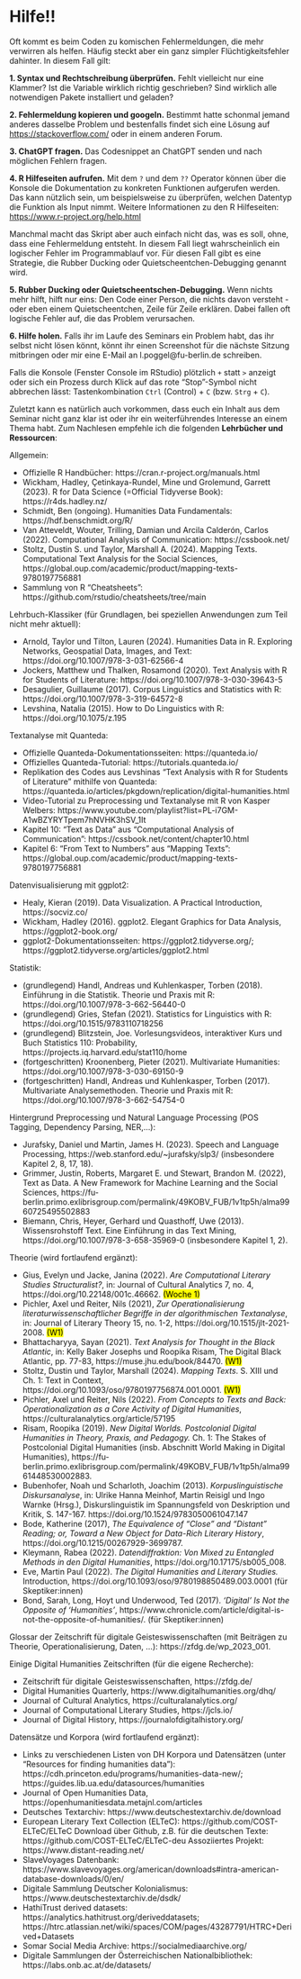 # Hilfe!! {-} 

Oft kommt es beim Coden zu komischen Fehlermeldungen, die mehr verwirren als helfen. Häufig steckt aber ein ganz simpler Flüchtigkeitsfehler dahinter. In diesem Fall gilt:

**1. Syntax und Rechtschreibung überprüfen.** Fehlt vielleicht nur eine Klammer? Ist die Variable wirklich richtig geschrieben? Sind wirklich alle notwendigen Pakete installiert und geladen?

**2. Fehlermeldung kopieren und googeln.** Bestimmt hatte schonmal jemand anderes dasselbe Problem und bestenfalls findet sich eine Lösung auf [https://stackoverflow.com/](https://stackoverflow.com/) oder in einem anderen Forum.

**3. ChatGPT fragen.** Das Codesnippet an ChatGPT senden und nach möglichen Fehlern fragen.

**4. R Hilfeseiten aufrufen.** Mit dem `?` und dem `??` Operator können über die Konsole die Dokumentation zu konkreten Funktionen aufgerufen werden. Das kann nützlich sein, um beispielsweise zu überprüfen, welchen Datentyp die Funktion als Input nimmt. Weitere Informationen zu den R Hilfeseiten: [https://www.r-project.org/help.html](https://www.r-project.org/help.html) 

Manchmal macht das Skript aber auch einfach nicht das, was es soll, ohne, dass eine Fehlermeldung entsteht. In diesem Fall liegt wahrscheinlich ein logischer Fehler im Programmablauf vor. Für diesen Fall gibt es eine Strategie, die Rubber Ducking oder Quietscheentchen-Debugging genannt wird.

**5. Rubber Ducking oder Quietscheentschen-Debugging.** Wenn nichts mehr hilft, hilft nur eins: Den Code einer Person, die nichts davon versteht - oder eben einem Quietscheentchen, Zeile für Zeile erklären. Dabei fallen oft logische Fehler auf, die das Problem verursachen.

**6. Hilfe holen.** Falls ihr im Laufe des Seminars ein Problem habt, das ihr selbst nicht lösen könnt, könnt ihr einen Screenshot für die nächste Sitzung mitbringen oder mir eine E-Mail an l.poggel@fu-berlin.de schreiben.

Falls die Konsole (Fenster Console im RStudio) plötzlich `+` statt `>` anzeigt oder sich ein Prozess durch Klick auf das rote "Stop"-Symbol nicht abbrechen lässt: Tastenkombination `Ctrl` (Control) + `C` (bzw. `Strg` + `C`).

Zuletzt kann es natürlich auch vorkommen, dass euch ein Inhalt aus dem Seminar nicht ganz klar ist oder ihr ein weiterführendes Interesse an einem Thema habt. Zum Nachlesen empfehle ich die folgenden **Lehrbücher und Ressourcen**:

Allgemein:

* Offizielle R Handbücher: https://cran.r-project.org/manuals.html
* Wickham, Hadley, Çetinkaya-Rundel, Mine und Grolemund, Garrett (2023). R for Data Science (=Official Tidyverse Book): https://r4ds.hadley.nz/
* Schmidt, Ben (ongoing). Humanities Data Fundamentals: https://hdf.benschmidt.org/R/
* Van Atteveldt, Wouter, Trilling, Damian und Arcila Calderón, Carlos (2022). Computational Analysis of Communication: https://cssbook.net/
* Stoltz, Dustin S. und Taylor, Marshall A. (2024). Mapping Texts. Computational Text Analysis for the Social Sciences, https://global.oup.com/academic/product/mapping-texts-9780197756881
* Sammlung von R "Cheatsheets": https://github.com/rstudio/cheatsheets/tree/main


Lehrbuch-Klassiker (für Grundlagen, bei speziellen Anwendungen zum Teil nicht mehr aktuell): 

* Arnold, Taylor und Tilton, Lauren (2024). Humanities Data in R. Exploring Networks, Geospatial Data, Images, and Text:  https://doi.org/10.1007/978-3-031-62566-4
* Jockers, Matthew und Thalken, Rosamond (2020). Text Analysis with R for Students of Literature: https://doi.org/10.1007/978-3-030-39643-5
* Desagulier, Guillaume (2017). Corpus Linguistics and Statistics with R: https://doi.org/10.1007/978-3-319-64572-8
* Levshina, Natalia (2015). How to Do Linguistics with R: https://doi.org/10.1075/z.195

Textanalyse mit Quanteda: 

* Offizielle Quanteda-Dokumentationsseiten: https://quanteda.io/
* Offizielles Quanteda-Tutorial:  https://tutorials.quanteda.io/
* Replikation des Codes aus Levshinas "Text Analysis with R for Students of Literature" mithilfe von Quanteda: https://quanteda.io/articles/pkgdown/replication/digital-humanities.html 
* Video-Tutorial zu Preprocessing und Textanalyse mit R von Kasper Welbers: https://www.youtube.com/playlist?list=PL-i7GM-A1wBZYRYTpem7hNVHK3hSV_1It 
* Kapitel 10: "Text as Data" aus "Computational Analysis of Communication":  https://cssbook.net/content/chapter10.html
* Kapitel 6: "From Text to Numbers" aus "Mapping Texts": https://global.oup.com/academic/product/mapping-texts-9780197756881

Datenvisualisierung mit ggplot2:

* Healy, Kieran (2019). Data Visualization. A Practical Introduction, https://socviz.co/
* Wickham, Hadley (2016). ggplot2. Elegant Graphics for Data Analysis, https://ggplot2-book.org/
* ggplot2-Dokumentationsseiten: https://ggplot2.tidyverse.org/;  https://ggplot2.tidyverse.org/articles/ggplot2.html

Statistik: 

* (grundlegend) Handl, Andreas und Kuhlenkasper, Torben (2018). Einführung in die Statistik. Theorie und Praxis mit R: https://doi.org/10.1007/978-3-662-56440-0
* (grundlegend) Gries, Stefan (2021). Statistics for Linguistics with R: https://doi.org/10.1515/9783110718256
* (grundlegend) Blitzstein, Joe. Vorlesungsvideos, interaktiver Kurs und Buch Statistics 110: Probability, https://projects.iq.harvard.edu/stat110/home
* (fortgeschritten) Kroonenberg, Pieter (2021). Multivariate Humanities: https://doi.org/10.1007/978-3-030-69150-9
* (fortgeschritten) Handl, Andreas und Kuhlenkasper, Torben (2017). Multivariate Analysemethoden. Theorie und Praxis mit R: https://doi.org/10.1007/978-3-662-54754-0

Hintergrund Preprocessing und Natural Language Processing (POS Tagging, Dependency Parsing, NER,...): 

* Jurafsky, Daniel und Martin, James H. (2023). Speech and Language Processing, https://web.stanford.edu/~jurafsky/slp3/ (insbesondere Kapitel 2, 8, 17, 18).
* Grimmer, Justin, Roberts, Margaret E. und Stewart, Brandon M. (2022), Text as Data. A New Framework for Machine Learning and the Social Sciences,  https://fu-berlin.primo.exlibrisgroup.com/permalink/49KOBV_FUB/1v1tp5h/alma9960725495502883 
* Biemann, Chris, Heyer, Gerhard und Quasthoff, Uwe (2013). Wissensrohstoff Text. Eine Einführung in das Text Mining, https://doi.org/10.1007/978-3-658-35969-0 (insbesondere Kapitel 1, 2).

Theorie (wird fortlaufend ergänzt):

* Gius, Evelyn und Jacke, Janina (2022). *Are Computational Literary Studies Structuralist?*, in: Journal of Cultural Analytics 7, no. 4, https://doi.org/10.22148/001c.46662. <mark>(Woche 1)</mark>
* Pichler, Axel und Reiter, Nils (2021), *Zur Operationalisierung literaturwissenschaftlicher Begriffe in der algorithmischen Textanalyse*, in: Journal of Literary Theory 15, no. 1-2,  https://doi.org/10.1515/jlt-2021-2008. <mark>(W1)</mark>
* Bhattacharyya, Sayan (2021). *Text Analysis for Thought in the Black Atlantic*, in: Kelly Baker Josephs und Roopika Risam, The Digital Black Atlantic, pp. 77-83, https://muse.jhu.edu/book/84470. <mark>(W1)</mark>
* Stoltz, Dustin und Taylor, Marshall (2024). *Mapping Texts*. S. XIII und Ch. 1: Text in Context, https://doi.org/10.1093/oso/9780197756874.001.0001. <mark>(W1)</mark>
* Pichler, Axel und Reiter, Nils (2022). *From Concepts to Texts and Back: Operationalization as a Core Activity of Digital Humanities*, https://culturalanalytics.org/article/57195
* Risam, Roopika (2019). *New Digital Worlds. Postcolonial Digital Humanities in Theory, Praxis, and Pedagogy.* Ch. 1: The Stakes of Postcolonial Digital Humanities (insb. Abschnitt World Making in Digital Humanities), https://fu-berlin.primo.exlibrisgroup.com/permalink/49KOBV_FUB/1v1tp5h/alma9961448530002883.
* Bubenhofer, Noah und Scharloth, Joachim (2013). *Korpuslinguistische Diskursanalyse*, in: Ulrike Hanna Meinhof, Martin Reisigl und Ingo Warnke (Hrsg.), Diskurslinguistik im Spannungsfeld von Deskription und Kritik, S. 147-167. https://doi.org/10.1524/9783050061047.147
* Bode, Katherine (2017), *The Equivalence of "Close" and "Distant" Reading; or, Toward a New Object for Data-Rich Literary History*, 
https://doi.org/10.1215/00267929-3699787. 
* Kleymann, Rabea (2022). *Datendiffraktion: Von Mixed zu Entangled Methods in den Digital Humanities*, https://doi.org/10.17175/sb005_008. 
* Eve, Martin Paul (2022). *The Digital Humanities and Literary Studies.* Introduction,  https://doi.org/10.1093/oso/9780198850489.003.0001 (für Skeptiker:innen)
* Bond, Sarah, Long, Hoyt und Underwood, Ted (2017). *'Digital' Is Not the Opposite of 'Humanities'*, https://www.chronicle.com/article/digital-is-not-the-opposite-of-humanities/. (für Skeptiker:innen)

Glossar der Zeitschrift für digitale Geisteswissenschaften (mit Beiträgen zu Theorie, Operationalisierung, Daten, ...): https://zfdg.de/wp_2023_001. 

Einige Digital Humanities Zeitschriften (für die eigene Recherche): 

* Zeitschrift für digitale Geisteswissenschaften, https://zfdg.de/
* Digital Humanities Quarterly, https://www.digitalhumanities.org/dhq/
* Journal of Cultural Analytics, https://culturalanalytics.org/
* Journal of Computational Literary Studies, https://jcls.io/
* Journal of Digital History, https://journalofdigitalhistory.org/ 

Datensätze und Korpora (wird fortlaufend ergänzt): 

* Links zu verschiedenen Listen von DH Korpora und Datensätzen (unter "Resources for finding humanities data"):  https://cdh.princeton.edu/programs/humanities-data-new/; https://guides.lib.ua.edu/datasources/humanities
* Journal of Open Humanities Data, https://openhumanitiesdata.metajnl.com/articles
* Deutsches Textarchiv: https://www.deutschestextarchiv.de/download
* European Literary Text Collection (ELTeC): https://github.com/COST-ELTeC/ELTeC
Download über Github, z.B. für die deutschen Texte: https://github.com/COST-ELTeC/ELTeC-deu
Assoziiertes Projekt: https://www.distant-reading.net/
* SlaveVoyages Datenbank: https://www.slavevoyages.org/american/downloads#intra-american-database-downloads/0/en/
* Digitale Sammlung Deutscher Kolonialismus: https://www.deutschestextarchiv.de/dsdk/
* HathiTrust derived datasets: https://analytics.hathitrust.org/deriveddatasets; https://htrc.atlassian.net/wiki/spaces/COM/pages/43287791/HTRC+Derived+Datasets
* Somar Social Media Archive: https://socialmediaarchive.org/
* Digitale Sammlungen der Österreichischen Nationalbibliothek: https://labs.onb.ac.at/de/datasets/

